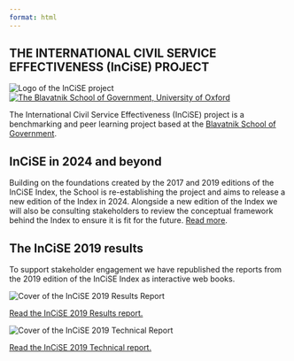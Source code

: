 ```yaml
---
format: html
---
```


:::{.site-title-block}
:::{.column-screen .site-title}
:::{.column-body-outset}
# THE INTERNATIONAL CIVIL SERVICE EFFECTIVENESS (InCiSE) PROJECT
:::
:::
```{=html}
<div class="column-body-outset logo-box">
<div class="incise-logo">
<img src="figures/incise_wordmark_white.png" alt="Logo of the InCiSE project">
</div>
<div class="bsg-logo">
<a href="http://bsg.ox.ac.uk">
<img src="figures/bsg-logo.svg" alt="The Blavatnik School of Government, University of Oxford">
</a>
</div>
</div>
```
:::

The International Civil Service Effectiveness (InCiSE) project is a
benchmarking and peer learning project based at the
[Blavatnik School of Government](https://www.bsg.ox.ac.uk/incise).

:::{.grid}
:::{.g-col-6}
## InCiSE in 2024 and beyond
Building on the foundations created by the 2017 and 2019 editions
of the InCiSE Index, the School is re-establishing the project and aims to
release a new edition of the Index in 2024. Alongside a new edition of the
Index we will also be consulting stakeholders to review the conceptual
framework behind the Index to ensure it is fit for the future. [Read more](incise2024.qmd).
:::
:::{.g-col-6}
## The InCiSE 2019 results
To support stakeholder engagement we have republished the reports from the
2019 edition of the InCiSE Index as interactive web books.
```{=html}
<div class="card-reports">
<div class="2019-report-results">
<img src="figures/incise2019_results_cover.png" alt="Cover of the InCiSE 2019 Results Report">
<p><a href="https://incise-project.github.io/incise2019-results/">Read the InCiSE 2019 Results report.</a></p>
</a>
</div>
<div class="2019-report-technical">
<img src="figures/incise2019_techreport_cover.png" alt="Cover of the InCiSE 2019 Technical Report">
<p><a href="https://incise-project.github.io/incise2019-techreport/">Read the InCiSE 2019 Technical report.</a></p>
</div>
</div>
```
:::
:::
